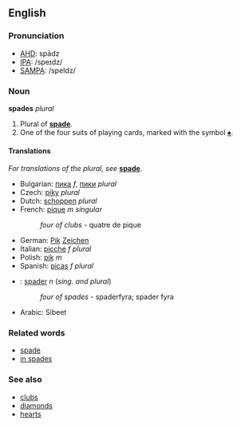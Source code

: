 ==English==
===Pronunciation===
*[[w:AHD|AHD]]: spādz
*[[w:IPA|IPA]]: /speɪdz/
*[[w:SAMPA|SAMPA]]: /speIdz/

===Noun===
'''spades''' ''plural''

#Plural of '''[[spade]]'''.
#One of the four suits of playing cards, marked with the symbol [[♠]].

====Translations====
''For translations of the plural, see'' '''[[spade]]'''.

*Bulgarian: [[пика]] ''f'', [[пики]] ''plural''
*Czech: [[piky]] ''plural''
*Dutch: [[schoppen]] ''plural''
*French: [[pique]] ''m singular''
*:''four of clubs'' - quatre de pique
*German: [[Pik]] [[Zeichen]]
*Italian: [[picche]] ''f plural''
*Polish: [[pik]] ''m''
*Spanish: [[picas]] ''f plural''
*{{sv}}: [[spader]] ''n'' (''sing. and plural'')
*:''four of spades'' - spaderfyra; spader fyra
*Arabic: Sibeet

===Related words===
*[[spade]]
*[[in spades]]

===See also===
*[[clubs]]
*[[diamonds]]
*[[hearts]]